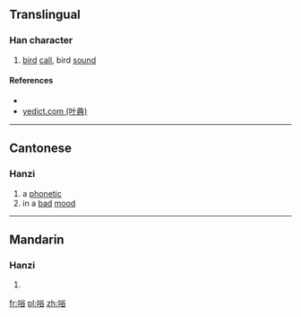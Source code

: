 ==Translingual==

===Han character===
{{Han char|rn=30|rad=口|as=07|sn=10|four=|canj=RCOR|ids=⿰口谷}}

# [[bird]] [[call]], bird [[sound]]

====References====
* {{Han ref|kx=0191.270|dkj=03692|dj=0411.030|hdz=10632.030|uh=5502|ud=21762}}
*[http://yedict.com/htm/55/5502.htm yedict.com (叶典)]

----

==Cantonese==

===Hanzi===
{{yue-hanzi|jyut=[[guk1]]|y=guk1}}

# a [[phonetic]]
# in a [[bad]] [[mood]]

----

==Mandarin==

===Hanzi===
{{cmn-hanzi|pin=[[gǔ]] ([[gu3]])|wg=ku<sup>3</sup>}}

# {{defn|lang=cmn|sort=口07}}

[[fr:唂]]
[[pl:唂]]
[[zh:唂]]